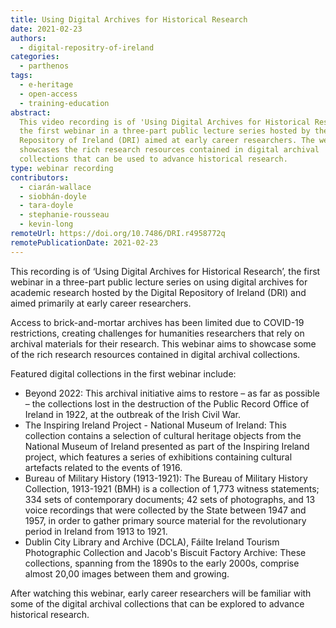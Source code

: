 ```yaml
---
title: Using Digital Archives for Historical Research
date: 2021-02-23
authors:
  - digital-repositry-of-ireland
categories:
  - parthenos
tags:
  - e-heritage
  - open-access
  - training-education
abstract:
  This video recording is of 'Using Digital Archives for Historical Research',
  the first webinar in a three-part public lecture series hosted by the Digital
  Repository of Ireland (DRI) aimed at early career researchers. The webinar
  showcases the rich research resources contained in digital archival
  collections that can be used to advance historical research.
type: webinar recording
contributors:
  - ciarán-wallace
  - siobhán-doyle
  - tara-doyle
  - stephanie-rousseau
  - kevin-long
remoteUrl: https://doi.org/10.7486/DRI.r4958772q
remotePublicationDate: 2021-02-23
---
```


This recording is of ‘Using Digital Archives for Historical Research’, the first
webinar in a three-part public lecture series on using digital archives for
academic research hosted by the Digital Repository of Ireland (DRI) and aimed
primarily at early career researchers.

Access to brick-and-mortar archives has been limited due to COVID-19
restrictions, creating challenges for humanities researchers that rely on
archival materials for their research. This webinar aims to showcase some of the
rich research resources contained in digital archival collections.

Featured digital collections in the first webinar include:

- Beyond 2022: This archival initiative aims to restore – as far as possible –
  the collections lost in the destruction of the Public Record Office of Ireland
  in 1922, at the outbreak of the Irish Civil War.
- The Inspiring Ireland Project - National Museum of Ireland: This collection
  contains a selection of cultural heritage objects from the National Museum of
  Ireland presented as part of the Inspiring Ireland project, which features a
  series of exhibitions containing cultural artefacts related to the events
  of 1916.
- Bureau of Military History (1913-1921): The Bureau of Military History
  Collection, 1913-1921 (BMH) is a collection of 1,773 witness statements; 334
  sets of contemporary documents; 42 sets of photographs, and 13 voice
  recordings that were collected by the State between 1947 and 1957, in order to
  gather primary source material for the revolutionary period in Ireland from
  1913 to 1921.
- Dublin City Library and Archive (DCLA), Fáilte Ireland Tourism Photographic
  Collection and Jacob's Biscuit Factory Archive: These collections, spanning
  from the 1890s to the early 2000s, comprise almost 20,00 images between them
  and growing.

After watching this webinar, early career researchers will be familiar with some
of the digital archival collections that can be explored to advance historical
research.

<CTA
  title="Interested in learning more?"
  subtitle="Using Digital Archives for Historical Research"
  url="https://doi.org/10.7486/DRI.r4958772q"
/>
